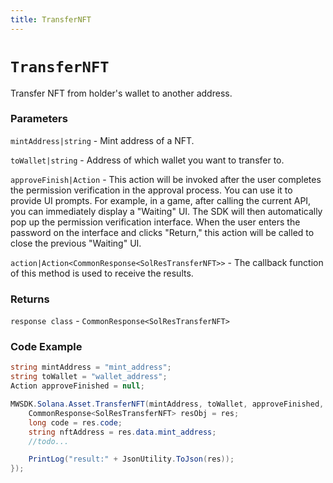 ```yaml
---
title: TransferNFT
---
```


# `TransferNFT`

Transfer NFT from holder's wallet to another address.
### Parameters
`mintAddress|string` - Mint address of a NFT.

`toWallet|string` - Address of which wallet you want to transfer to.

`approveFinish|Action` - This action will be invoked after the user completes the permission verification in the approval process. You can use it to provide UI prompts. For example, in a game, after calling the current API, you can immediately display a "Waiting" UI. The SDK will then automatically pop up the permission verification interface. When the user enters the password on the interface and clicks "Return," this action will be called to close the previous "Waiting" UI.

`action|Action<CommonResponse<SolResTransferNFT>>` - The callback function of this method is used to receive the results.

### Returns
`response class` - `CommonResponse<SolResTransferNFT>`

### Code Example
```csharp
string mintAddress = "mint_address";
string toWallet = "wallet_address";
Action approveFinished = null;

MWSDK.Solana.Asset.TransferNFT(mintAddress, toWallet, approveFinished, (res) => {
    CommonResponse<SolResTransferNFT> resObj = res;
    long code = res.code;
    string nftAddress = res.data.mint_address;
    //todo...

    PrintLog("result:" + JsonUtility.ToJson(res));
});
```